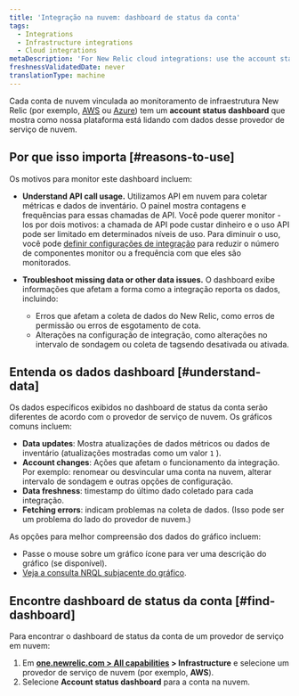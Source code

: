 ```yaml
---
title: 'Integração na nuvem: dashboard de status da conta'
tags:
  - Integrations
  - Infrastructure integrations
  - Cloud integrations
metaDescription: 'For New Relic cloud integrations: use the account status dashboard to understand how your cloud service is using APIs and transmitting data.'
freshnessValidatedDate: never
translationType: machine
---
```


Cada conta de nuvem vinculada ao monitoramento de infraestrutura New Relic (por exemplo, [AWS](/docs/integrations/amazon-integrations/get-started/connect-aws-infrastructure) ou [Azure](/docs/integrations/microsoft-azure-integrations/getting-started/introduction-azure-monitoring-integrations)) tem um <DNT>**account status dashboard**</DNT> que mostra como nossa plataforma está lidando com dados desse provedor de serviço de nuvem.

## Por que isso importa [#reasons-to-use]

Os motivos para monitor este dashboard incluem:

* <DNT>**Understand API call usage.**</DNT> Utilizamos API em nuvem para coletar métricas e dados de inventário. O painel mostra contagens e frequências para essas chamadas de API. Você pode querer monitor -los por dois motivos: a chamada de API pode custar dinheiro e o uso API pode ser limitado em determinados níveis de uso. Para diminuir o uso, você pode [definir configurações de integração](/docs/integrations/new-relic-integrations/getting-started/configure-polling-frequency-data-collection-cloud-integrations) para reduzir o número de componentes monitor ou a frequência com que eles são monitorados.

* <DNT>**Troubleshoot missing data or other data issues.**</DNT> O dashboard exibe informações que afetam a forma como a integração reporta os dados, incluindo:

  * Erros que afetam a coleta de dados do New Relic, como erros de permissão ou erros de esgotamento de cota.
  * Alterações na configuração de integração, como alterações no intervalo de sondagem ou coleta de tagsendo desativada ou ativada.

## Entenda os dados dashboard [#understand-data]

Os dados específicos exibidos no dashboard de status da conta serão diferentes de acordo com o provedor de serviço de nuvem. Os gráficos comuns incluem:

* <DNT>**Data updates**</DNT>: Mostra atualizações de dados métricos ou dados de inventário (atualizações mostradas como um valor `1` ).
* <DNT>**Account changes**</DNT>: Ações que afetam o funcionamento da integração. Por exemplo: renomear ou desvincular uma conta na nuvem, alterar intervalo de sondagem e outras opções de configuração.
* <DNT>**Data freshness**</DNT>: timestamp do último dado coletado para cada integração.
* <DNT>**Fetching errors**</DNT>: indicam problemas na coleta de dados. (Isso pode ser um problema do lado do provedor de nuvem.)

As opções para melhor compreensão dos dados do gráfico incluem:

* Passe o mouse sobre um gráfico <Icon name="fe-help-circle" /> ícone para ver uma descrição do gráfico (se disponível).
* [Veja a consulta NRQL subjacente do gráfico](/docs/new-relic-solutions/new-relic-one/introduction-new-relic-platform).

## Encontre dashboard de status da conta [#find-dashboard]

Para encontrar o dashboard de status da conta de um provedor de serviço em nuvem:

1. Em <DNT>**[one.newrelic.com &gt; All capabilities](https://one.newrelic.com/all-capabilities) &gt; Infrastructure**</DNT> e selecione um provedor de serviço de nuvem (por exemplo, <DNT>**AWS**</DNT>).
2. Selecione <DNT>**Account status dashboard**</DNT> para a conta na nuvem.